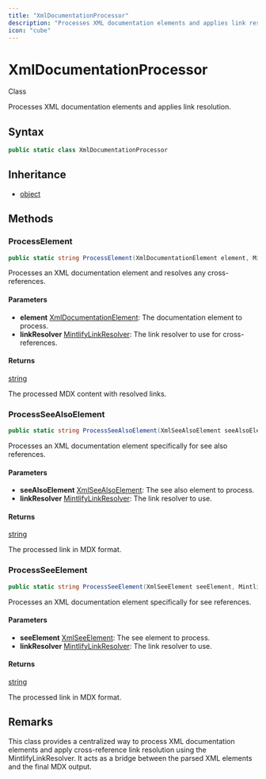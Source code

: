 ```yaml
---
title: "XmlDocumentationProcessor"
description: "Processes XML documentation elements and applies link resolution."
icon: "cube"
---
```


# XmlDocumentationProcessor

<Badge variant="outline">Class</Badge>

Processes XML documentation elements and applies link resolution.

## Syntax

```csharp
public static class XmlDocumentationProcessor
```

## Inheritance

- [object](https://learn.microsoft.com/dotnet/api/system.object)

## Methods

### ProcessElement

```csharp
public static string ProcessElement(XmlDocumentationElement element, MintlifyLinkResolver linkResolver)
```

Processes an XML documentation element and resolves any cross-references.

#### Parameters

- **element** [XmlDocumentationElement](/api-reference/cloudnimble/easyaf/xmldocumentation/xmldocumentationelement): The documentation element to process.
- **linkResolver** [MintlifyLinkResolver](/api-reference/cloudnimble/easyaf/codegen/mintlify/mintlifylinkresolver): The link resolver to use for cross-references.

#### Returns

[string](https://learn.microsoft.com/dotnet/api/system.string)

The processed MDX content with resolved links.

### ProcessSeeAlsoElement

```csharp
public static string ProcessSeeAlsoElement(XmlSeeAlsoElement seeAlsoElement, MintlifyLinkResolver linkResolver)
```

Processes an XML documentation element specifically for see also references.

#### Parameters

- **seeAlsoElement** [XmlSeeAlsoElement](/api-reference/cloudnimble/easyaf/xmldocumentation/xmlseealsoelement): The see also element to process.
- **linkResolver** [MintlifyLinkResolver](/api-reference/cloudnimble/easyaf/codegen/mintlify/mintlifylinkresolver): The link resolver to use.

#### Returns

[string](https://learn.microsoft.com/dotnet/api/system.string)

The processed link in MDX format.

### ProcessSeeElement

```csharp
public static string ProcessSeeElement(XmlSeeElement seeElement, MintlifyLinkResolver linkResolver)
```

Processes an XML documentation element specifically for see references.

#### Parameters

- **seeElement** [XmlSeeElement](/api-reference/cloudnimble/easyaf/xmldocumentation/xmlseeelement): The see element to process.
- **linkResolver** [MintlifyLinkResolver](/api-reference/cloudnimble/easyaf/codegen/mintlify/mintlifylinkresolver): The link resolver to use.

#### Returns

[string](https://learn.microsoft.com/dotnet/api/system.string)

The processed link in MDX format.


## Remarks

This class provides a centralized way to process XML documentation elements
and apply cross-reference link resolution using the MintlifyLinkResolver.
It acts as a bridge between the parsed XML elements and the final MDX output.

